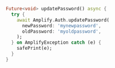 ```dart
Future<void> updatePassword() async {
  try {
    await Amplify.Auth.updatePassword(
      newPassword: 'mynewpassword',
      oldPassword: 'myoldpassword',
    );
  } on AmplifyException catch (e) {
    safePrint(e);
  }
}
```
